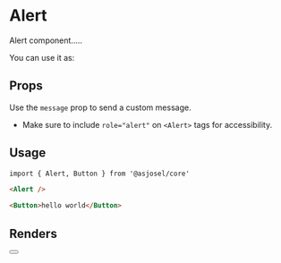 
# Alert

Alert component.....

You can use it as:

## Props

Use the `message` prop to send a custom message.

* Make sure to include `role="alert"` on `<Alert>` tags for accessibility.


## Usage

```markdown
import { Alert, Button } from '@asjosel/core'

<Alert />

<Button>hello world</Button>

```

## Renders

<Alert />

<Button />